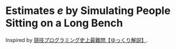 
# Estimates <i>e</i> by Simulating People Sitting on a Long Bench

Inspired by [競技プログラミング史上最難問【ゆっくり解説】](https://www.youtube.com/watch?v=4vxSyqk0jVY).

<ECalc />
